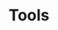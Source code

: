 ---
title: "Tools"
description: "Description of your new file."
icon: "gear"
iconType: "regular"
tag: "UPDATED"
---